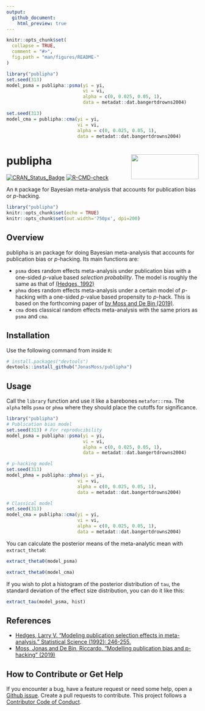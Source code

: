 ```yaml
---
output:
  github_document:
    html_preview: true
---
```


<!-- README.md is generated from README.Rmd. Please edit that file -->

```r
knitr::opts_chunk$set(
  collapse = TRUE,
  comment = "#>",
  fig.path = "man/figures/README-"
)
```

```r
library("publipha")
set.seed(313)
model_psma = publipha::psma(yi = yi,
                            vi = vi,
                            alpha = c(0, 0.025, 0.05, 1),
                            data = metadat::dat.bangertdrowns2004)

set.seed(313)
model_cma = publipha::cma(yi = yi,
                          vi = vi,
                          alpha = c(0, 0.025, 0.05, 1),
                          data = metadat::dat.bangertdrowns2004)

```


# publipha <img src="man/figures/logo.png" align="right" width="177" height="65" />

[![CRAN_Status_Badge](https://www.r-pkg.org/badges/version/publipha)](https://cran.r-project.org/package=publipha)
[![R-CMD-check](https://github.com/JonasMoss/publipha/actions/workflows/R-CMD-check.yaml/badge.svg)](https://github.com/JonasMoss/publipha/actions/workflows/R-CMD-check.yaml)

An `R` package for Bayesian meta-analysis that accounts for publication bias or *p*-hacking.
```r
library("publipha")
knitr::opts_chunk$set(echo = TRUE)
knitr::opts_chunk$set(out.width='750px', dpi=200)
```

## Overview
publipha is an package for doing Bayesian meta-analysis that accounts for
publication bias or *p*-hacking. Its main functions are:

* `psma` does random effects meta-analysis under publication bias with a
   one-sided *p*-value based *selection probability*. The model is roughly the
   same as that of [(Hedges, 1992)](https://www.jstor.org/stable/pdf/2246311.pdf)
*  `phma` does random effects meta-analysis under a certain model of *p*-hacking
   with a one-sided *p*-value based propensity to *p*-hack. This is based
   on the forthcoming paper of [by Moss and De Bin (2019)](https://arxiv.org/abs/1911.12445).
*  `cma` does classical random effects meta-analysis with the same priors
   as `psma` and `cma`.

## Installation
Use the following command from inside `R`:
```r
# install.packages("devtools")
devtools::install_github("JonasMoss/publipha")
```

## Usage
Call the `library` function and use it like a barebones `metafor::rma`. The
`alpha` tells `psma` or `phma` where they should place the cutoffs for significance.

```r
library("publipha")
# Publication bias model
set.seed(313) # For reproducibility
model_psma = publipha::psma(yi = yi,
                            vi = vi,
                            alpha = c(0, 0.025, 0.05, 1),
                            data = metadat::dat.bangertdrowns2004)

# p-hacking model
set.seed(313)
model_phma = publipha::phma(yi = yi,
                          vi = vi,
                          alpha = c(0, 0.025, 0.05, 1),
                          data = metadat::dat.bangertdrowns2004)

# Classical model
set.seed(313)
model_cma = publipha::cma(yi = yi,
                          vi = vi,
                          alpha = c(0, 0.025, 0.05, 1),
                          data = metadat::dat.bangertdrowns2004)
```
You can calculate the posterior means of the meta-analytic mean with
`extract_theta0`:

```R
extract_theta0(model_psma)
```

```R
extract_theta0(model_cma)
```

If you wish to plot a histogram of the posterior distribution of `tau`, the
standard deviation of the effect size distribution, you can do it like this:

```R
extract_tau(model_psma, hist)
```

## References
* [Hedges, Larry V. "Modeling publication selection effects in meta-analysis." Statistical Science (1992): 246-255.](https://www.jstor.org/stable/pdf/2246311.pdf)
* [Moss, Jonas and De Bin, Riccardo. "Modelling publication bias and p-hacking" (2019)](https://arxiv.org/abs/1911.12445)

## How to Contribute or Get Help
If you encounter a bug, have a feature request or need some help, open a [Github issue](https://github.com/JonasMoss/publipha/issues). Create a pull requests
to contribute. This project follows a [Contributor Code of Conduct](https://www.contributor-covenant.org/version/1/4/code-of-conduct.md).
